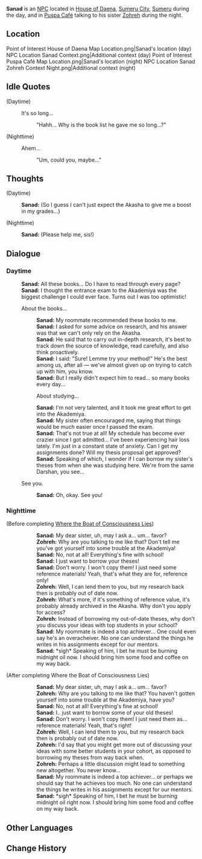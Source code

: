 {{Character Infobox
|type             = NPC
|image            = NPC Sanad.png
|region           = Sumeru
|affiliation      = Amurta
|title            = Student
|dialoguereward   = 
|ancestry         = <!-- Clan/family -->
|father           = 
|mother           = 
|spouse           = 
|sibling          = Zohreh
|child            = 
|relative         = 
|voiceEN          = 
|voiceCN          = 
|voiceJP          = 
}}
'''Sanad''' is an [[NPC]] located in [[House of Daena]], [[Sumeru City]], [[Sumeru]] during the day, and in [[Puspa Café]] talking to his sister [[Zohreh]] during the night.

==Location==
<gallery>
Point of Interest House of Daena Map Location.png|Sanad's location (day)
NPC Location Sanad Context.png|Additional context (day)
Point of Interest Puspa Café Map Location.png|Sanad's location (night)
NPC Location Sanad Zohreh Context Night.png|Additional context (night)
</gallery>
<!--
==Profile==
''(To be added.)''

===Personality===
''(To be added.)''

===Appearance===
''(To be added.)''

==Quests and Events==
{{Quests and Events}}
-->
==Idle Quotes==
{{Dialogue start}}
;(Daytime)
: {{DIcon|Idle}} It's so long...
:: {{A|VO Sanad 01.ogg}} "Hahh... Why is the book list he gave me so long...?"

;(Nighttime)
: {{DIcon|Idle}} Ahem...
:: {{A|VO Sanad 02.ogg}} "Um, could you, maybe..."
{{Dialogue end}}

==Thoughts==
{{All Schemes to Know Explanation|name=Sanad}}
{{Dialogue start}}
;(Daytime)
:{{A|VO Sanad All Schemes to Know 01.ogg}} '''Sanad:''' (So I guess I can't just expect the Akasha to give me a boost in my grades...)

;(Nighttime)
:{{A|VO Sanad All Schemes to Know 02.ogg}} '''Sanad:''' (Please help me, sis!)
{{Dialogue end}}

==Dialogue==
===Daytime===
{{Dialogue start}}
:'''Sanad:''' All these books... Do I have to read through every page?
:'''Sanad:''' I thought the entrance exam to the Akademiya was the biggest challenge I could ever face. Turns out I was too optimistic!
:{{DIcon}} About the books...
::'''Sanad:''' My roommate recommended these books to me.
::'''Sanad:''' I asked for some advice on research, and his answer was that we can't only rely on the Akasha.
::'''Sanad:''' He said that to carry out in-depth research, it's best to track down the source of knowledge, read carefully, and also think proactively.
::'''Sanad:''' I said: "Sure! Lemme try your method!" He's the best among us, after all &mdash; we've almost given up on trying to catch up with him, you know.
::'''Sanad:''' But I really didn't expect him to read... so many books every day...
::{{DIcon}} About studying...
::'''Sanad:''' I'm not very talented, and it took me great effort to get into the Akademiya.
::'''Sanad:''' My sister often encouraged me, saying that things would be much easier once I passed the exam.
::'''Sanad:''' That's not true at all! My schedule has become ever crazier since I got admitted... I've been experiencing hair loss lately. I'm just in a constant state of anxiety. Can I get my assignments done? Will my thesis proposal get approved?
::'''Sanad:''' Speaking of which, I wonder if I can borrow my sister's theses from when she was studying here. We're from the same Darshan, you see...
:{{DIcon}} See you.
::'''Sanad:''' Oh, okay. See you!
{{Dialogue end}}

===Nighttime===
{{Dialogue start}}
;(Before completing [[Where the Boat of Consciousness Lies]])
::'''Sanad:''' My dear sister, uh, may I ask a... um... favor?
::'''Zohreh:''' Why are you talking to me like that? Don't tell me you've got yourself into some trouble at the Akademiya!
::'''Sanad:''' No, not at all! Everything's fine with school!
::'''Sanad:''' I just want to borrow your theses!
::'''Sanad:''' Don't worry. I won't copy them! I just need some reference materials! Yeah, that's what they are for, reference only!
::'''Zohreh:''' Well, I can lend them to you, but my research back then is probably out of date now.
::'''Zohreh:''' What's more, if it's something of reference value, it's probably already archived in the Akasha. Why don't you apply for access?
::'''Zohreh:''' Instead of borrowing my out-of-date theses, why don't you discuss your ideas with top students in your school?
::'''Sanad:''' My roommate is indeed a top achiever... One could even say he's an overacheiver. No one can understand the things he writes in his assignments except for our mentors.
::'''Sanad:''' *sigh* Speaking of him, I bet he must be burning midnight oil now. I should bring him some food and coffee on my way back.

;(After completing Where the Boat of Consciousness Lies)
::'''Sanad:''' My dear sister, uh, may I ask a... um... favor?
::'''Zohreh:''' Why are you talking to me like that? You haven't gotten yourself into some trouble at the Akademiya, have you?
::'''Sanad:''' No, not at all! Everything's fine at school!
::'''Sanad:''' I.. just want to borrow some of your old theses!
::'''Sanad:''' Don't worry. I won't copy them! I just need them as... reference materials! Yeah, that's right!
::'''Zohreh:''' Well, I can lend them to you, but my research back then is probably out of date now.
::'''Zohreh:''' I'd say that you might get more out of discussing your ideas with some better students in your cohort, as opposed to borrowing my theses from way back when.
::'''Zohreh:''' Perhaps a little discussion might lead to something new altogether. You never know...
::'''Sanad:''' My roommate is indeed a top achiever... or perhaps we should say that he achieves too much. No one can understand the things he writes in his assignments except for our mentors.
::'''Sanad:''' *sigh* Speaking of him, I bet he must be burning midnight oil right now. I should bring him some food and coffee on my way back.
{{Dialogue end}}
<!--
==Event Dialogue==
===Event Name===
{{Dialogue start}}
:'''{{subst:PAGENAME}}:'''
{{Dialogue end}}

==Trivia==
* 
-->

==Other Languages==
{{Other Languages
|default_hidden = 1
|en      = Sanad
|zhs     = 萨纳德
|zhs_rm  = Sànàdé
|zht     = 薩納德
|zht_rm  = Sànàdé
|ja      = サナド
|ja_rm   = Sanado
|ko      = 사나드
|ko_rm   = Sanadeu
|es      = Sanad
|fr      = Sanad
|ru      = Санад
|th      = Sanad
|vi      = Sanad
|de      = Sanad
|id      = Sanad
|pt      = Sanad
|tr      = Sanad
|it      = Sanad
}}

==Change History==
{{Change History|3.0}}